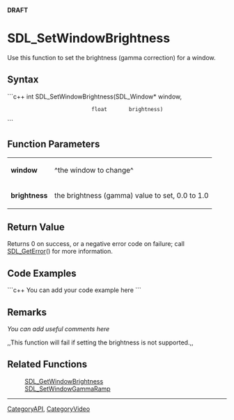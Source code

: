 <!-- pragma section-numbers off -->
<!-- pragma camelcase off -->
'''DRAFT'''

= SDL_SetWindowBrightness =
Use this function to set the brightness (gamma correction) for a window.


== Syntax ==
```c++
int SDL_SetWindowBrightness(SDL_Window* window,
                            float       brightness)
```

== Function Parameters ==
{|
|'''window'''
|^the window to change^
|-
|'''brightness'''
|the brightness (gamma) value to set, 0.0 to 1.0
|}

== Return Value ==
Returns 0 on success, or a negative error code on failure; call [[SDL_GetError]]() for more information.

== Code Examples ==
```c++
You can add your code example here
```

== Remarks ==
''You can add useful comments here''

,,This function will fail if setting the brightness is not supported.,,

== Related Functions ==
:[[SDL_GetWindowBrightness]]
:[[SDL_SetWindowGammaRamp]]

----
[[CategoryAPI]], [[CategoryVideo]]
